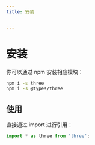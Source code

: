 ```yaml
---
title: 安装


---
```


# 安装

你可以通过 npm 安装相应模块：

```sh
npm i -s three
npm i -s @types/three
```

## 使用

直接通过 import 进行引用：

```ts
import * as three from 'three';
```

            